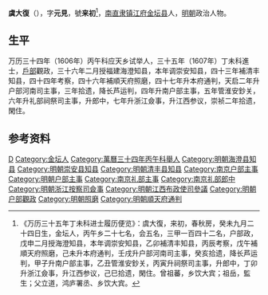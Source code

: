 '''虞大復'''（{{bd|？||？||}}），字'''元見'''，號'''来初'''<ref>《万历三十五年丁未科进士履历便览》：虞大復，来初，春秋房，癸未九月二十四日生，金坛人，丙午乡二十七名，会五名，三甲一百四十二名，户部政，戊申二月授海澄知县，本年调崇安知县，乙卯補清丰知县，丙辰考察，戊午補順天府照磨，己未升本府通判，壬戌升户部河南司主事，癸亥拾遗，降长芦运判，甲子升南户部主事，乙丑管淮安鈔关，丙寅升祠祭司主事，升郎中，丁卯升浙江僉事，升江西参议，己巳拾遗，閑住。曾祖蕃，乡饮大宾；祖岳，監生；父立道，鸿庐署丞、乡饮大宾。</ref>，[[南直隶|南直隶]][[镇江府|镇江府]][[金坛县|金坛县]]人，[[明朝|明朝]]政治人物。

== 生平 ==
万历三十四年（1606年）丙午科应天乡试举人，三十五年（1607年）丁未科進士，[[戶部|戶部]]觀政，三十六年二月授福建海澄知县，本年调崇安知县，四十三年補清丰知县，四十四年考察，四十六年補順天府照磨，四十七年升本府通判，天启二年升户部河南司主事，三年拾遗，降长芦运判，四年升南户部主事，五年管淮安鈔关，六年升礼部祠祭司主事，升郎中，七年升浙江僉事，升江西参议，崇祯二年拾遗，閑住。

==参考资料==
{{reflist}}

{{萬曆三十五年丁未科殿試金榜}}

{{Authority control}}

{{DEFAULTSORT:}}
[[Category:虞姓|D]]
[[Category:金坛人|Category:金坛人]]
[[Category:萬曆三十四年丙午科舉人|Category:萬曆三十四年丙午科舉人]]
[[Category:明朝海澄县知县|Category:明朝海澄县知县]]
[[Category:明朝崇安县知县|Category:明朝崇安县知县]]
[[Category:明朝清丰县知县|Category:明朝清丰县知县]]
[[Category:南京户部主事|Category:南京户部主事]]
[[Category:明朝户部主事|Category:明朝户部主事]]
[[Category:南京礼部主事|Category:南京礼部主事]]
[[Category:南京礼部郎中|Category:南京礼部郎中]]
[[Category:明朝浙江按察司僉事|Category:明朝浙江按察司僉事]]
[[Category:明朝江西布政使司參議|Category:明朝江西布政使司參議]]
[[Category:明朝户部觀政|Category:明朝户部觀政]]
[[Category:明朝照磨|Category:明朝照磨]]
[[Category:明朝順天府通判|Category:明朝順天府通判]]


{{明朝人物小作品}}